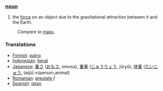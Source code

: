 ===[[noun]]===

#the [[force]] on an object due to the gravitational attraction between it and the Earth.

:''Compare to'' [[mass]].

=== Translations ===
*[[Finnish]]: [[paino]]
*[[Indonesian]]: [[berat]]
*[[Japanese]]: [[重さ]] ([[おもさ]], omosa), [[重量]] ([[じゅうりょう]], jūryō), [[体重]] ([[たいじゅう]], taijū)→(person,animal)
*[[Romanian]]: [[greutate]] ''f''
*[[Spanish]]: [[peso]]